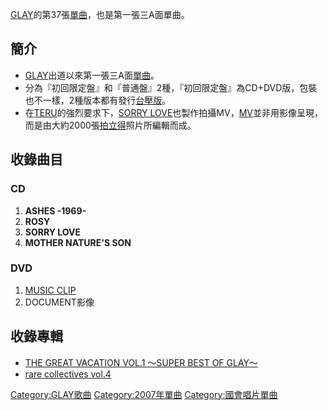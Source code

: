 {{Infobox Single
| Name           = Ashes.EP
| Artist         = [[GLAY|GLAY]]
| Album          = [[THE_GREAT_VACATION_VOL.1_〜SUPER_BEST_OF_GLAY〜|THE GREAT VACATION VOL.1 〜SUPER BEST OF GLAY〜]]
| A-side         = ASHES -1969-<br />ROSY<br />SORRY LOVE
| B-side         = MOTHER NATURE'S SON
| Released       = 2007年10月31日
| Format         = 
| Recorded       = 
| Genre          = [[J-POP|J-POP]]
| Length         = 
| Label          = [[Capitol_Records|Capitol Records]]
| Writer         = 
| Producer       = GLAY & [[佐久間正英|佐久間正英]]
| Certification  = 黃金（[[日本唱片協會|日本唱片協會]]）
| Chart position = 當週排行第2名（[[ORICON|ORICON]]）
*2007年年度第87名（ORICON）
| Last single    = [[鼓動_(GLAY)|鼓動]]<br /> （2007年）
| This single    = '''Ashes.EP'''<br /> （2007年）
| Next single    = [[STARLESS_NIGHT/-VENUS/SORRY_LOVE_(HIGHCOMMUNICATIONS_2007-2008_Live_Ver.)|STARLESS NIGHT／-VENUS／SORRY LOVE （HIGHCOMMUNICATIONS 2007-2008 Live Ver.）]]<br /> （2008年）
}}
[[GLAY|GLAY]]的第37張[[單曲|單曲]]，也是第一張三A面單曲。

== 簡介 ==
*[[GLAY|GLAY]]出道以來第一張三A面[[單曲|單曲]]。
*分為『初回限定盤』和『普通盤』2種，『初回限定盤』為CD+DVD版，包裝也不一樣，2種版本都有發行[[台壓版|台壓版]]。
*在[[TERU|TERU]]的強烈要求下，[[SORRY_LOVE|SORRY LOVE]]也製作拍攝MV，[[MV|MV]]並非用影像呈現，而是由大約2000張[[拍立得|拍立得]]照片所編輯而成。

== 收錄曲目 ==
=== CD ===
#'''ASHES -1969-'''
#'''ROSY'''
#'''SORRY LOVE'''
#'''MOTHER NATURE'S SON'''

=== DVD ===
#[[MUSIC_CLIP|MUSIC CLIP]]
#DOCUMENT影像

== 收錄專輯 ==
*[[THE_GREAT_VACATION_VOL.1_〜SUPER_BEST_OF_GLAY〜|THE GREAT VACATION VOL.1 〜SUPER BEST OF GLAY〜]]
*[[rare_collectives_vol.4|rare collectives vol.4]]

[[Category:GLAY歌曲|Category:GLAY歌曲]]
[[Category:2007年單曲|Category:2007年單曲]]
[[Category:國會唱片單曲|Category:國會唱片單曲]]